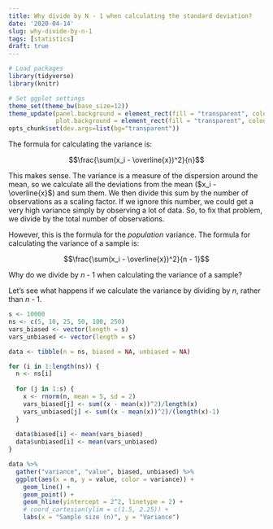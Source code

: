 ```yaml
---
title: Why divide by N - 1 when calculating the standard deviation?
date: '2020-04-14'
slug: why-divide-by-n-1
tags: [statistics]
draft: true
---
```


```r
# Load packages
library(tidyverse)
library(knitr)

# Set ggplot settings
theme_set(theme_bw(base_size=12))
theme_update(panel.background = element_rect(fill = "transparent", colour = NA),
             plot.background = element_rect(fill = "transparent", colour = NA))
opts_chunk$set(dev.args=list(bg="transparent"))
```


The formula for calculating the variance is:

$$\frac{\sum(x_i - \overline{x})^2}{n}$$

This makes sense. The variance is a measure of the dispersion around the mean, so we calculate all the deviations from the mean ($x_i - \overline{x}$) and sum them. We then divide this sum by the number of observations as a scaling factor. If we ignore this number, we could get a very high variance simply by observing a lot of data. So, to fix that problem, we divide by the total number of observations.

However, this is the formula for the *population* variance. The formula for calculating the variance of a sample is:

$$\frac{\sum(x_i - \overline{x})^2}{n - 1}$$

Why do we divide by *n* - 1 when calculating the variance of a sample?

Let's see what happens if we calculate the variance by dividing by *n*, rather than *n* - 1.

```r
s <- 10000
ns <- c(5, 10, 25, 50, 100, 250)
vars_biased <- vector(length = s)
vars_unbiased <- vector(length = s)

data <- tibble(n = ns, biased = NA, unbiased = NA)

for (i in 1:length(ns)) {
  n <- ns[i]
  
  for (j in 1:s) {
    x <- rnorm(n, mean = 5, sd = 2)
    vars_biased[j] <- sum((x - mean(x))^2)/length(x)
    vars_unbiased[j] <- sum((x - mean(x))^2)/(length(x)-1)
  }
  
  data$biased[i] <- mean(vars_biased)
  data$unbiased[i] <- mean(vars_unbiased)
}

data %>%
  gather("variance", "value", biased, unbiased) %>%
  ggplot(aes(x = n, y = value, color = variance)) +
    geom_line() +
    geom_point() +
    geom_hline(yintercept = 2^2, linetype = 2) +
    # coord_cartesian(ylim = c(1.5, 2.25)) +
    labs(x = "Sample size (n)", y = "Variance")
```